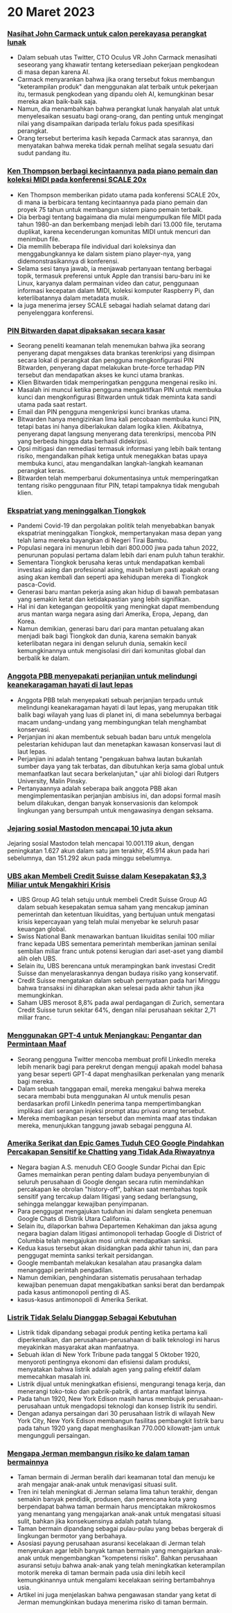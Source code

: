 
<Steps>

# 20 Maret 2023

### [Nasihat John Carmack untuk calon perekayasa perangkat lunak](https://twitter.com/ID_AA_Carmack/status/1637087219591659520?ref=hackernewsgpt.com)

- Dalam sebuah utas Twitter, CTO Oculus VR John Carmack menasihati seseorang yang khawatir tentang ketersediaan pekerjaan pengkodean di masa depan karena AI.
- Carmack menyarankan bahwa jika orang tersebut fokus membangun "keterampilan produk" dan menggunakan alat terbaik untuk pekerjaan itu, termasuk pengkodean yang dipandu oleh AI, kemungkinan besar mereka akan baik-baik saja.
- Namun, dia menambahkan bahwa perangkat lunak hanyalah alat untuk menyelesaikan sesuatu bagi orang-orang, dan penting untuk mengingat nilai yang disampaikan daripada terlalu fokus pada spesifikasi perangkat.
- Orang tersebut berterima kasih kepada Carmack atas sarannya, dan menyatakan bahwa mereka tidak pernah melihat segala sesuatu dari sudut pandang itu.

### [Ken Thompson berbagi kecintaannya pada piano pemain dan koleksi MIDI pada konferensi SCALE 20x](https://www.youtube.com/watch?v=kaandEt_pKw&ref=hackernewsgpt.com)

- Ken Thompson memberikan pidato utama pada konferensi SCALE 20x, di mana ia berbicara tentang kecintaannya pada piano pemain dan proyek 75 tahun untuk membangun sistem piano pemain terbaik.
- Dia berbagi tentang bagaimana dia mulai mengumpulkan file MIDI pada tahun 1980-an dan berkembang menjadi lebih dari 13.000 file, terutama duplikat, karena kecenderungan komunitas MIDI untuk mencuri dan menimbun file.
- Dia memilih beberapa file individual dari koleksinya dan menggabungkannya ke dalam sistem piano player-nya, yang didemonstrasikannya di konferensi.
- Selama sesi tanya jawab, ia menjawab pertanyaan tentang berbagai topik, termasuk preferensi untuk Apple dan transisi baru-baru ini ke Linux, karyanya dalam permainan video dan catur, penggunaan informasi kecepatan dalam MIDI, koleksi komputer Raspberry Pi, dan keterlibatannya dalam metadata musik.
- Ia juga menerima jersey SCALE sebagai hadiah selamat datang dari penyelenggara konferensi.

### [PIN Bitwarden dapat dipaksakan secara kasar](https://ambiso.github.io/bitwarden-pin/?ref=hackernewsgpt.com)

- Seorang peneliti keamanan telah menemukan bahwa jika seorang penyerang dapat mengakses data brankas terenkripsi yang disimpan secara lokal di perangkat dan pengguna mengkonfigurasi PIN Bitwarden, penyerang dapat melakukan brute-force terhadap PIN tersebut dan mendapatkan akses ke kunci utama brankas.
- Klien Bitwarden tidak memperingatkan pengguna mengenai resiko ini.
- Masalah ini muncul ketika pengguna mengaktifkan PIN untuk membuka kunci dan mengkonfigurasi Bitwarden untuk tidak meminta kata sandi utama pada saat restart.
- Email dan PIN pengguna mengenkripsi kunci brankas utama.
- Bitwarden hanya mengizinkan lima kali percobaan membuka kunci PIN, tetapi batas ini hanya diberlakukan dalam logika klien. Akibatnya, penyerang dapat langsung menyerang data terenkripsi, mencoba PIN yang berbeda hingga data berhasil didekripsi.
- Opsi mitigasi dan remediasi termasuk informasi yang lebih baik tentang risiko, mengandalkan pihak ketiga untuk menegakkan batas upaya membuka kunci, atau mengandalkan langkah-langkah keamanan perangkat keras.
- Bitwarden telah memperbarui dokumentasinya untuk memperingatkan tentang risiko penggunaan fitur PIN, tetapi tampaknya tidak mengubah klien.

### [Ekspatriat yang meninggalkan Tiongkok](https://www.persuasion.community/p/leaving-china?ref=hackernewsgpt.com)

- Pandemi Covid-19 dan pergolakan politik telah menyebabkan banyak ekspatriat meninggalkan Tiongkok, mempertanyakan masa depan yang telah lama mereka bayangkan di Negeri Tirai Bambu.
- Populasi negara ini menurun lebih dari 800.000 jiwa pada tahun 2022, penurunan populasi pertama dalam lebih dari enam puluh tahun terakhir.
- Sementara Tiongkok berusaha keras untuk mendapatkan kembali investasi asing dan profesional asing, masih belum pasti apakah orang asing akan kembali dan seperti apa kehidupan mereka di Tiongkok pasca-Covid.
- Generasi baru mantan pekerja asing akan hidup di bawah pembatasan yang semakin ketat dan ketidakpastian yang lebih signifikan.
- Hal ini dan ketegangan geopolitik yang meningkat dapat membendung arus mantan warga negara asing dari Amerika, Eropa, Jepang, dan Korea.
- Namun demikian, generasi baru dari para mantan petualang akan menjadi baik bagi Tiongkok dan dunia, karena semakin banyak keterlibatan negara ini dengan seluruh dunia, semakin kecil kemungkinannya untuk mengisolasi diri dari komunitas global dan berbalik ke dalam.

### [Anggota PBB menyepakati perjanjian untuk melindungi keanekaragaman hayati di laut lepas](https://apnews.com/article/un-oceans-biodiversity-treaty-0b024fa07e8c1947236d8b8491ebf92c?ref=hackernewsgpt.com)

- Anggota PBB telah menyepakati sebuah perjanjian terpadu untuk melindungi keanekaragaman hayati di laut lepas, yang merupakan titik balik bagi wilayah yang luas di planet ini, di mana sebelumnya berbagai macam undang-undang yang membingungkan telah menghambat konservasi.
- Perjanjian ini akan membentuk sebuah badan baru untuk mengelola pelestarian kehidupan laut dan menetapkan kawasan konservasi laut di laut lepas.
- Perjanjian ini adalah tentang "pengakuan bahwa lautan bukanlah sumber daya yang tak terbatas, dan dibutuhkan kerja sama global untuk memanfaatkan laut secara berkelanjutan," ujar ahli biologi dari Rutgers University, Malin Pinsky.
- Pertanyaannya adalah seberapa baik anggota PBB akan mengimplementasikan perjanjian ambisius ini, dan adopsi formal masih belum dilakukan, dengan banyak konservasionis dan kelompok lingkungan yang bersumpah untuk mengawasinya dengan seksama.

### [Jejaring sosial Mastodon mencapai 10 juta akun](https://mastodon.social/@mastodonusercount/110051957865629817?ref=hackernewsgpt.com)

Jejaring sosial Mastodon telah mencapai 10.001.119 akun, dengan peningkatan 1.627 akun dalam satu jam terakhir, 45.914 akun pada hari sebelumnya, dan 151.292 akun pada minggu sebelumnya.

### [UBS akan Membeli Credit Suisse dalam Kesepakatan $3,3 Miliar untuk Mengakhiri Krisis](https://www.bloomberg.com/news/articles/2023-03-19/ubs-agrees-to-buy-credit-suisse-in-historic-deal-to-end-crisis?ref=hackernewsgpt.com)

- UBS Group AG telah setuju untuk membeli Credit Suisse Group AG dalam sebuah kesepakatan semua saham yang mencakup jaminan pemerintah dan ketentuan likuiditas, yang bertujuan untuk mengatasi krisis kepercayaan yang telah mulai menyebar ke seluruh pasar keuangan global.
- Swiss National Bank menawarkan bantuan likuiditas senilai 100 miliar franc kepada UBS sementara pemerintah memberikan jaminan senilai sembilan miliar franc untuk potensi kerugian dari aset-aset yang diambil alih oleh UBS.
- Selain itu, UBS berencana untuk merampingkan bank investasi Credit Suisse dan menyelaraskannya dengan budaya risiko yang konservatif.
- Credit Suisse mengatakan dalam sebuah pernyataan pada hari Minggu bahwa transaksi ini diharapkan akan selesai pada akhir tahun jika memungkinkan.
- Saham UBS merosot 8,8% pada awal perdagangan di Zurich, sementara Credit Suisse turun sekitar 64%, dengan nilai perusahaan sekitar 2,71 miliar franc.

### [Menggunakan GPT-4 untuk Menjangkau: Pengantar dan Permintaan Maaf](https://twitter.com/brdskggs/status/1637114268876144640?ref=hackernewsgpt.com)

- Seorang pengguna Twitter mencoba membuat profil LinkedIn mereka lebih menarik bagi para perekrut dengan menguji apakah model bahasa yang besar seperti GPT-4 dapat menghasilkan perkenalan yang menarik bagi mereka.
- Dalam sebuah tanggapan email, mereka mengakui bahwa mereka secara membabi buta menggunakan AI untuk menulis pesan berdasarkan profil LinkedIn penerima tanpa mempertimbangkan implikasi dari serangan injeksi prompt atau privasi orang tersebut.
- Mereka membagikan pesan tersebut dan meminta maaf atas tindakan mereka, menunjukkan tanggung jawab sebagai pengguna AI.

### [Amerika Serikat dan Epic Games Tuduh CEO Google Pindahkan Percakapan Sensitif ke Chatting yang Tidak Ada Riwayatnya](http://www.fosspatents.com/2023/03/us-states-epic-games-others-accuse.html?ref=hackernewsgpt.com)

- Negara bagian A.S. menuduh CEO Google Sundar Pichai dan Epic Games memainkan peran penting dalam budaya penyembunyian di seluruh perusahaan di Google dengan secara rutin memindahkan percakapan ke obrolan "history-off", bahkan saat membahas topik sensitif yang tercakup dalam litigasi yang sedang berlangsung, sehingga melanggar kewajiban penyimpanan.
- Para penggugat mengajukan tuduhan ini dalam sengketa penemuan Google Chats di Distrik Utara California.
- Selain itu, dilaporkan bahwa Departemen Kehakiman dan jaksa agung negara bagian dalam litigasi antimonopoli terhadap Google di District of Columbia telah mengajukan mosi untuk mendapatkan sanksi.
- Kedua kasus tersebut akan disidangkan pada akhir tahun ini, dan para penggugat meminta sanksi terkait persidangan.
- Google membantah melakukan kesalahan atau prasangka dalam menanggapi perintah pengadilan.
- Namun demikian, penghindaran sistematis perusahaan terhadap kewajiban penemuan dapat mengakibatkan sanksi berat dan berdampak pada kasus antimonopoli penting di AS.
- kasus-kasus antimonopoli di Amerika Serikat.

### [Listrik Tidak Selalu Dianggap Sebagai Kebutuhan](https://www.smithsonianmag.com/smart-news/people-had-to-be-convinced-of-the-usefulness-of-electricity-21221094/?ref=hackernewsgpt.com)

- Listrik tidak dipandang sebagai produk penting ketika pertama kali diperkenalkan, dan perusahaan-perusahaan di balik teknologi ini harus meyakinkan masyarakat akan manfaatnya.
- Sebuah iklan di New York Tribune pada tanggal 5 Oktober 1920, menyoroti pentingnya ekonomi dan efisiensi dalam produksi, menyatakan bahwa listrik adalah agen yang paling efektif dalam memecahkan masalah ini.
- Listrik dijual untuk meningkatkan efisiensi, mengurangi tenaga kerja, dan menerangi toko-toko dan pabrik-pabrik, di antara manfaat lainnya.
- Pada tahun 1920, New York Edison masih harus membujuk perusahaan-perusahaan untuk mengadopsi teknologi dan konsep listrik itu sendiri.
- Dengan adanya persaingan dari 30 perusahaan listrik di wilayah New York City, New York Edison membangun fasilitas pembangkit listrik baru pada tahun 1920 yang dapat menghasilkan 770.000 kilowatt-jam untuk mengungguli persaingan.

### [Mengapa Jerman membangun risiko ke dalam taman bermainnya](https://www.theguardian.com/world/2021/oct/24/why-germany-is-building-risk-into-its-playgrounds?ref=hackernewsgpt.com)

- Taman bermain di Jerman beralih dari keamanan total dan menuju ke arah mengajar anak-anak untuk menavigasi situasi sulit.
- Tren ini telah meningkat di Jerman selama lima tahun terakhir, dengan semakin banyak pendidik, produsen, dan perencana kota yang berpendapat bahwa taman bermain harus menciptakan mikrokosmos yang menantang yang mengajarkan anak-anak untuk mengatasi situasi sulit, bahkan jika konsekuensinya adalah patah tulang.
- Taman bermain dipandang sebagai pulau-pulau yang bebas bergerak di lingkungan bermotor yang berbahaya.
- Asosiasi payung perusahaan asuransi kecelakaan di Jerman telah menyerukan agar lebih banyak taman bermain yang mengajarkan anak-anak untuk mengembangkan "kompetensi risiko". Bahkan perusahaan asuransi setuju bahwa anak-anak yang telah meningkatkan keterampilan motorik mereka di taman bermain pada usia dini lebih kecil kemungkinannya untuk mengalami kecelakaan seiring bertambahnya usia.
- Artikel ini juga menjelaskan bahwa pengawasan standar yang ketat di Jerman memungkinkan budaya menerima risiko di taman bermain.

</Steps>
